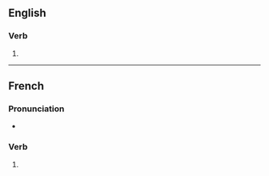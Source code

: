 {{also|aurifiés}}
==English==

===Verb===
{{head|en|verb form}}

# {{en-third-person singular of|aurify}}

----

==French==

===Pronunciation===
* {{homophones|fr|aurifie|aurifient}}

===Verb===
{{head|fr|verb form}}

# {{inflection of|fr|aurifier||2|s|pres|ind//sub}}